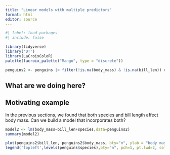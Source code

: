```yaml
---
title: "Linear models with multiple predictors"
format: html
editor: source
---
```


```r
#| label: load-packages
#| include: false

library(tidyverse)
library('DT')
library(LaCroixColoR)
palette(lacroix_palette("Mango", type = "discrete"))

penguins2 <- penguins |> filter(!is.na(body_mass) & !is.na(bill_len)) ##filter out ones 
```

## What are we doing here?


## Motivating example

In the previous sections, we found that both species and bill length affect body mass. Can we build a model that incorporates both?

```r
model2 <- lm(body_mass~bill_len+species,data=penguins2)
summary(model2)
```

```r
plot(penguins2$bill_len, penguins2$body_mass, bty="n", ylab = "body mass", xlab = "bill length", lwd=2, col = penguins2$species)
legend('topleft',levels(penguins$species),bty="n", pch=1, pt.lwd=2, col=palette())


```
